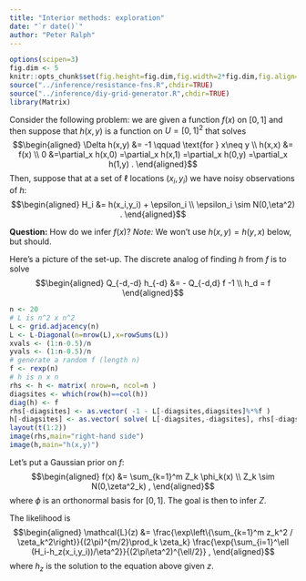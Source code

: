 ```yaml
---
title: "Interior methods: exploration"
date: "`r date()`"
author: "Peter Ralph"
---
```


```r
options(scipen=3)
fig.dim <- 5
knitr::opts_chunk$set(fig.height=fig.dim,fig.width=2*fig.dim,fig.align='center')
source("../inference/resistance-fns.R",chdir=TRUE)
source("../inference/diy-grid-generator.R",chdir=TRUE)
library(Matrix)
```


Consider the following problem:
we are given a function $f(x)$ on $[0,1]$
and then suppose that $h(x,y)$ is a function on $U=[0,1]^2$
that solves
$$\begin{aligned}
 \Delta h(x,y) &= -1 \qquad \text{for } x\neq y \\
 h(x,x) &= f(x) \\
 0
 &=\partial_x h(x,0)
 =\partial_x h(x,1)
 =\partial_x h(0,y)
 =\partial_x h(1,y) .
\end{aligned}$$
Then, suppose that at a set of $\ell$ locations $(x_i,y_i)$
we have noisy observations of $h$:
$$\begin{aligned}
    H_i &= h(x_i,y_i) + \epsilon_i \\
    \epsilon_i \sim N(0,\eta^2) .
\end{aligned}$$

**Question:** How do we infer $f(x)$?
*Note:* We won't use $h(x,y)=h(y,x)$ below, but should.

Here's a picture of the set-up.
The discrete analog of finding $h$ from $f$ is to solve 
$$\begin{aligned}
  Q_{-d,-d} h_{-d} &= - Q_{-d,d} f -1 \\
  h_d = f
\end{aligned}$$
```r
n <- 20
# L is n^2 x n^2
L <- grid.adjacency(n)
L <- L-Diagonal(n=nrow(L),x=rowSums(L))
xvals <- (1:n-0.5)/n
yvals <- (1:n-0.5)/n
# generate a random f (length n)
f <- rexp(n)
# h is n x n
rhs <- h <- matrix( nrow=n, ncol=n )
diagsites <- which(row(h)==col(h))
diag(h) <- f
rhs[-diagsites] <- as.vector( -1 - L[-diagsites,diagsites]%*%f )
h[-diagsites] <- as.vector( solve( L[-diagsites,-diagsites], rhs[-diagsites] ) )
layout(t(1:2))
image(rhs,main="right-hand side")
image(h,main="h(x,y)")
```

Let's put a Gaussian prior on $f$:
$$\begin{aligned}
    f(x) &= \sum_{k=1}^m Z_k \phi_k(x) \\
    Z_k \sim N(0,\zeta^2_k) ,
\end{aligned}$$
where $\phi$ is an orthonormal basis for $[0,1]$.
The goal is then to infer $Z$.

The likelihood is
$$\begin{aligned}
    \mathcal{L}(z)
    &=
    \frac{\exp\left\{\sum_{k=1}^m z_k^2 / \zeta_k^2\right}}{(2\pi)^{m/2}\prod_k \zeta_k}
    \frac{\exp{\sum_{i=1}^\ell (H_i-h_z(x_i,y_i))/\eta^2}}{(2\pi\eta^2)^{\ell/2}} ,
\end{aligned}$$
where $h_z$ is the solution to the equation above given $z$.


